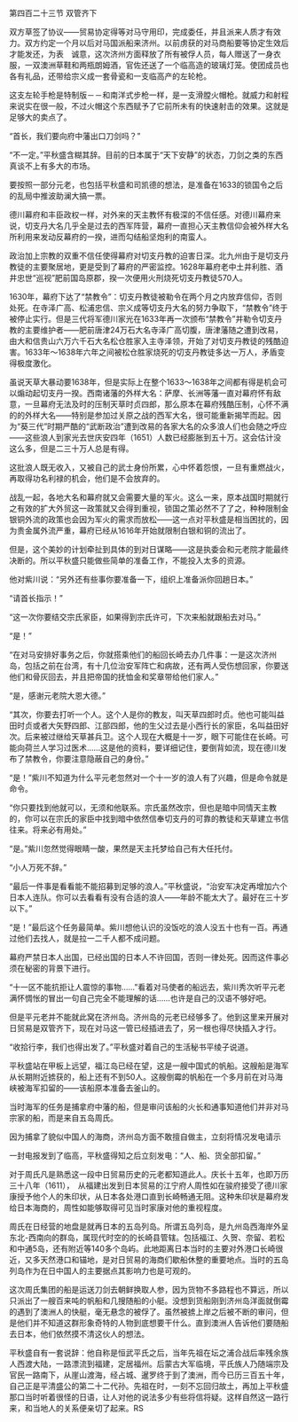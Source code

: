 

第四百二十三节 双管齐下

双方草签了协议――贸易协定得等对马守用印，完成委任，并且派来人质才有效力。双方约定一个月以后对马国派船来济州。以前虏获的对马商船要等协定生效后才能发还，为表　诚意，这次济州方面释放了所有被俘人员，每人赠送了一身衣服，一双澳洲草鞋和两瓶朗姆酒，官佐还送了一个临高造的玻璃灯笼。使团成员也各有礼品，还带给宗义成一套骨瓷和一支临高产的左轮枪。

这支左轮手枪是特制版－－和南洋式步枪一样，是一支滑膛火帽枪。就威力和射程来说实在很一般，不过火帽这个东西赋予了它前所未有的快速射击的效果。这就是足够大的卖点了。

“首长，我们要向府中藩出口刀剑吗？”

“不一定。”平秋盛含糊其辞。目前的日本属于“天下安静”的状态，刀剑之类的东西真谈不上有多大的市场。

要按照一部分元老，也包括平秋盛和司凯德的想法，是准备在1633的锁国令之后的乱局中推波助澜大搞一票。

德川幕府和丰臣政权一样，对外来的天主教怀有极深的不信任感。对德川幕府来说，切支丹大名几乎全是过去的西军阵营，幕府一直担心天主教信仰会被外样大名所利用来发动反幕府的一揆，进而勾结船坚炮利的南蛮人。

政治加上宗教的双重不信任使得幕府对切支丹教的迫害日深。北九州由于是切支丹教徒的主要聚居地，更是受到了幕府的严密监控。1628年幕府老中土井利胜、酒井忠世“巡视”肥前国岛原郡，揆一次便用火刑烧死切支丹教徒570人。

1630年，幕府下达了“禁教令”：切支丹教徒被勒令在两个月之内放弃信仰，否则处死。在寺泽广高、松浦忠信、宗义成等切支丹大名的努力争取下，“禁教令”终于被停止实行。但是三代将军德川家光在1633年再一次颁布“禁教令”并勒令切支丹教的主要维护者――肥前唐津24万石大名寺泽广高切腹，唐津藩随之遭到改易，由大和信贵山六万六千石大名松仓胜家入主寺泽领，开始了对切支丹教徒的残酷迫害。1633年～1638年六年之间被松仓胜家烧死的切支丹教徒多达一万人，矛盾变得极度激化。

虽说天草大暴动要1638年，但是实际上在整个1633～1638年之间都有得是机会可以煽动起切支丹一揆。西南诸藩的外样大名：萨摩、长洲等藩一直对幕府怀有敌意，一旦幕府无法及时的压制天草时贞四郎，那么原本在幕府残酷压制，心怀不满的的外样大名――特别是参加过关原之战的西军大名，很可能重新揭竿而起。因为“葵三代”时期严酷的“武断政治”遭到改易的各家大名的众多浪人们也会随之呼应――这些浪人到家光去世庆安四年（1651）人数已经膨胀到五十万。这会估计没这么多，但是二三十万人总是有得。

这批浪人既无收入，又被自己的武士身份所累，心中怀着怨恨，一旦有重燃战火，再取得功名利禄的机会，他们是不会放弃的。

战乱一起，各地大名和幕府就又会需要大量的军火。这么一来，原本战国时期就行之有效的扩大外贸这一政策就又会得到重视，锁国之策必然不了了之，种种限制金银铜外流的政策也会因为军火的需求而放松――这一点对平秋盛是相当困扰的，因为贵金属外流严重，幕府已经从1616年开始就限制白银和铜的流出了。

但是，这个美妙的计划牵扯到具体的到对日谋略――这是执委会和元老院才能最终决断的。所以平秋盛只能做些简单的准备工作，不能投入太多的资源。

他对紫川说：“另外还有些事你要准备一下，组织上准备派你回趟日本。”

“请首长指示！”

“这一次你要结交宗氏家臣，如果得到宗氏许可，下次来船就跟船去对马。”

“是！”

“在对马安排好事务之后，你就搭乘他们的船回长崎去办几件事：一是这次济州岛，包括之前在台湾，有十几位治安军阵亡和病故，还有两人受伤想回家，你要送他们和骨灰回去，并且把帝国的抚恤金和奖章带给他们家人。”

“是，感谢元老院大恩大德。”

“其次，你要去打听一个人。这个人是你的教友，叫天草四郎时贞。他也可能叫益田时贞或者大矢野四郎、江部四郎，他的生父过去是小西行长的家臣，名叫益田好次。后来被过继给天草甚兵卫。这个人现在大概是十一岁，眼下可能住在长崎。可能向荷兰人学习过医术……这是他的资料，要详细记住，要倒背如流，现在德川发布了禁教令，你要注意隐蔽自己的身份。”

“是！”紫川不知道为什么平元老忽然对一个十一岁的浪人有了兴趣，但是命令就是命令。

“你只要找到他就可以，无须和他联系。宗氏虽然改宗，但也是暗中同情天主教的，你可以在宗氏的家臣中找到暗中依然信奉切支丹的可靠的教徒和天草建立书信往来。将来必有用处。”

“是。”紫川忽然觉得眼睛一酸，果然是天主托梦给自己有大任托付。

“小人万死不辞。”

“最后一件事是看看能不能招募到足够的浪人。”平秋盛说，“治安军决定再增加六个日本人连队。你可以去看看有没有合适的浪人――年龄不能太大了。最好在三十岁以下。”

“是！”最后这个任务最简单。紫川想他认识的没饭吃的浪人没五十也有一百。再通过他们去找人，就是拉一二千人都不成问题。

幕府严禁日本人出国，已经出国的日本人不许回国，否则一律处死。因而这件事必须在秘密的背景下进行。

“十一区不能抗拒让人震惊的事物……”看着对马使者的船远去，紫川秀次听平元老满怀惆怅的冒出一句自己完全不能理解的话……也许是自己的汉语不够好吧。

但是平元老并不能就此窝在济州岛。济州岛的元老已经够多了。他到这里来开展对日贸易是双管齐下，现在对马这一管已经插进去了，另一根也得尽快插入才行。

“收拾行李，我们也得出发了。”平秋盛对着自己的生活秘书平绫子说道。

平秋盛站在甲板上远望，福江岛已经在望，这是一艘中国式的帆船。这艘船是海军从长期附近掳获的，船上还有不到50人。这艘倒霉的帆船在一个多月前在对马海峡被海军扣留的――该船原本准备去釜山的。

当时海军的任务是捕拿府中藩的船，但是审问该船的火长和通事知道他们并非对马宗家的船，而是来自五岛周氏。

因为捕拿了貌似中国人的海商，济州岛方面不敢擅自做主，立刻将情况发电请示

一封电报发到了临高，平秋盛得知之后立刻发电：“人、船、货全部扣留。”

对于周氏凡是熟悉这一段中日贸易历史的元老都知道此人。庆长十五年，也即万历三十八年（1611），　从福建出发到日本贸易的江宁府人周性如在骏府接受了德川家康授予他个人的朱印状，从日本各处港口直到长崎畅通无阻。这种朱印状是幕府发给日本海商的，周性如能够取得可见当时家康对他的重视程度。

周氏在日经营的地盘是就再日本的五岛列岛。所谓五岛列岛，是九州岛西海岸外呈东北-西南向的群岛，属现代时空的的长崎县管辖。包括福江、久贺、奈留、若松和中通5岛，还有附近等140多个岛屿。此地距离日本当时的主要对外港口长崎很近，又多天然港口和锚地，是对日贸易的海商们歇船休整的重要地点。当时的五岛列岛作为在日中国人的主要据点其影响力也是可观的。

这次周氏集团的船是运送刀剑去朝鲜换取人参，因为货物不多路程也不算远，所以只派出了一艘百来吨的帆船和几搜随船的小艇。没想到货船刚到济州岛洋面就倒霉的遇到了澳洲人的快艇，毫无悬念的被俘了。虽然被掳上岸之后被不断的审问，但是他们并不知道这群形象奇特的人物到底想要干什么。直到澳洲人告诉他们要随船去日本，他们依然摸不清这伙人的想法。

平秋盛自有一套说辞：他自称是恒武平氏之后，当年先祖在坛之浦合战后率残余族人西渡大陆，一路漂流到福建，定居福州。后蒙古大军临境，平氏族人乃随端宗及官民一路南下，从崖山渡海，经占城、暹罗终于到了澳洲，而今已历三百五十年，自己正是平清盛公的第二十二代孙。先祖在时，一刻不忘回归故土，再加上平秋盛那口当时听着很怪的日语，让人对他的说法多少有些将信将疑。这样自然这一路行来，和当地人的关系便亲切了起来。RS

